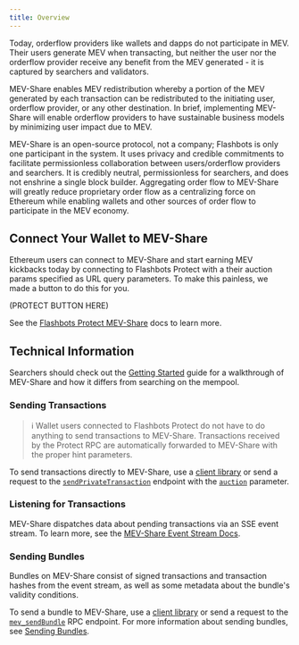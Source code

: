 ```yaml
---
title: Overview
---
```


Today, orderflow providers like wallets and dapps do not participate in MEV. Their users generate MEV when transacting, but neither the user nor the orderflow provider receive any benefit from the MEV generated - it is captured by searchers and validators.

MEV-Share enables MEV redistribution whereby a portion of the MEV generated by each transaction can be redistributed to the initiating user, orderflow provider, or any other destination. In brief, implementing MEV-Share will enable orderflow providers to have sustainable business models by minimizing user impact due to MEV.

MEV-Share is an open-source protocol, not a company; Flashbots is only one participant in the system. It uses privacy and credible commitments to facilitate permissionless collaboration between users/orderflow providers and searchers. It is credibly neutral, permissionless for searchers, and does not enshrine a single block builder. Aggregating order flow to MEV-Share will greatly reduce proprietary order flow as a centralizing force on Ethereum while enabling wallets and other sources of order flow to participate in the MEV economy.

## Connect Your Wallet to MEV-Share

Ethereum users can connect to MEV-Share and start earning MEV kickbacks today by connecting to Flashbots Protect with a their auction params specified as URL query parameters. To make this painless, we made a button to do this for you.

(PROTECT BUTTON HERE)

See the [Flashbots Protect MEV-Share](/flashbots-protect/rpc/mev-share) docs to learn more.

## Technical Information

Searchers should check out the [Getting Started](/flashbots-mev-share/searchers/getting-started) guide for a walkthrough of MEV-Share and how it differs from searching on the mempool.

### Sending Transactions

> :information_source: Wallet users connected to Flashbots Protect do not have to do anything to send transactions to MEV-Share. Transactions received by the Protect RPC are automatically forwarded to MEV-Share with the proper hint parameters.

To send transactions directly to MEV-Share, use a [client library](https://github.com/flashbots/matchmaker-ts) or send a request to the [`sendPrivateTransaction`](/flashbots-auction/searchers/advanced/rpc-endpoint#eth_sendprivatetransaction) endpoint with the [`auction`](/flashbots-auction/searchers/advanced/rpc-endpoint#auction) parameter.

### Listening for Transactions

MEV-Share dispatches data about pending transactions via an SSE event stream. To learn more, see the [MEV-Share Event Stream Docs](/flashbots-mev-share/searchers/event-stream).

### Sending Bundles

Bundles on MEV-Share consist of signed transactions and transaction hashes from the event stream, as well as some metadata about the bundle's validity conditions.

To send a bundle to MEV-Share, use a [client library](https://github.com/flashbots/matchmaker-ts) or send a request to the [`mev_sendBundle`](/flashbots-auction/searchers/advanced/rpc-endpoint#mev_sendbundle) RPC endpoint. For more information about sending bundles, see [Sending Bundles](/flashbots-mev-share/searchers/sending-bundles).
